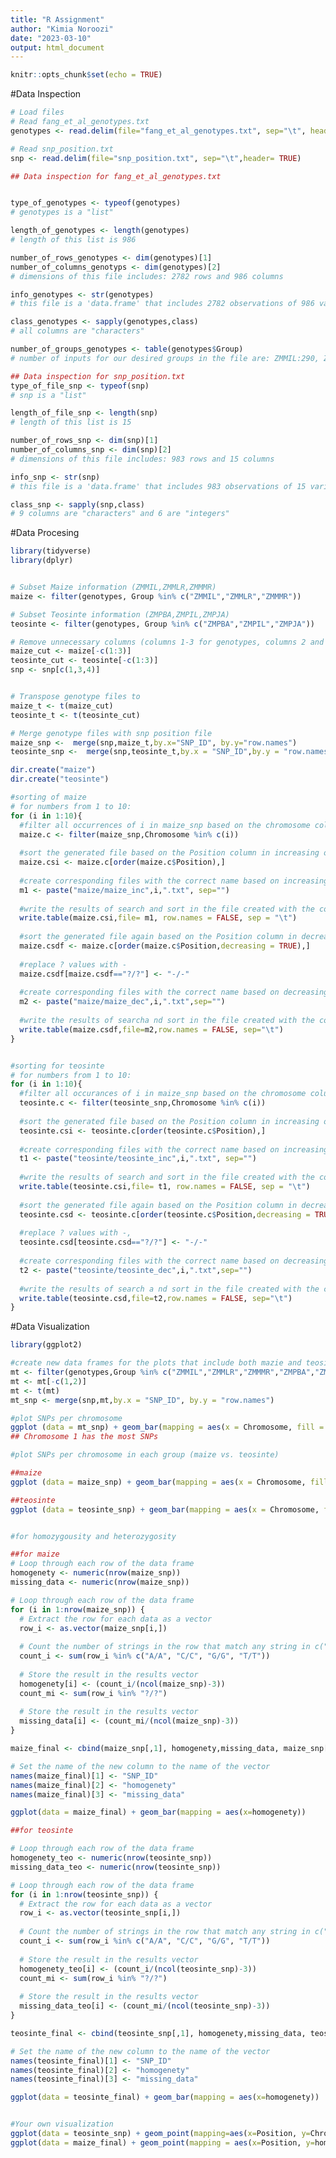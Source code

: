 ---
title: "R Assignment"
author: "Kimia Noroozi"
date: "2023-03-10"
output: html_document
---

```{r setup, include=FALSE}
knitr::opts_chunk$set(echo = TRUE)
```



#Data Inspection
```{r}
# Load files
# Read fang_et_al_genotypes.txt 
genotypes <- read.delim(file="fang_et_al_genotypes.txt", sep="\t", header=TRUE)

# Read snp_position.txt
snp <- read.delim(file="snp_position.txt", sep="\t",header= TRUE)

## Data inspection for fang_et_al_genotypes.txt


type_of_genotypes <- typeof(genotypes)
# genotypes is a "list"

length_of_genotypes <- length(genotypes)
# length of this list is 986

number_of_rows_genotypes <- dim(genotypes)[1]
number_of_columns_genotyps <- dim(genotypes)[2]
# dimensions of this file includes: 2782 rows and 986 columns

info_genotypes <- str(genotypes)
# this file is a 'data.frame' that includes 2782 observations of 986 variables, including Sample_ID, JG_OTU,Group, and genotypes.

class_genotypes <- sapply(genotypes,class)
# all columns are "characters"

number_of_groups_genotypes <- table(genotypes$Group)
# number of inputs for our desired groups in the file are: ZMMIL:290, ZMMLR:1256, ZMMMR:27, ZMPBA: 900, ZMPIL:40, ZMPJA:34 

## Data inspection for snp_position.txt
type_of_file_snp <- typeof(snp)
# snp is a "list"

length_of_file_snp <- length(snp)
# length of this list is 15

number_of_rows_snp <- dim(snp)[1]
number_of_columns_snp <- dim(snp)[2]
# dimensions of this file includes: 983 rows and 15 columns

info_snp <- str(snp)
# this file is a 'data.frame' that includes 983 observations of 15 variables, including SNP_ID, chromosome, position, etc.

class_snp <- sapply(snp,class)
# 9 columns are "characters" and 6 are "integers"
```



#Data Procesing
```{r}
library(tidyverse)
library(dplyr)


# Subset Maize information (ZMMIL,ZMMLR,ZMMMR)
maize <- filter(genotypes, Group %in% c("ZMMIL","ZMMLR","ZMMMR"))

# Subset Teosinte information (ZMPBA,ZMPIL,ZMPJA)
teosinte <- filter(genotypes, Group %in% c("ZMPBA","ZMPIL","ZMPJA"))

# Remove unnecessary columns (columns 1-3 for genotypes, columns 2 and 5:15 for snp)
maize_cut <- maize[-c(1:3)]
teosinte_cut <- teosinte[-c(1:3)]
snp <- snp[c(1,3,4)]


# Transpose genotype files to
maize_t <- t(maize_cut)
teosinte_t <- t(teosinte_cut)

# Merge genotype files with snp position file
maize_snp <-  merge(snp,maize_t,by.x="SNP_ID", by.y="row.names")
teosinte_snp <-  merge(snp,teosinte_t,by.x = "SNP_ID",by.y = "row.names")

dir.create("maize")
dir.create("teosinte")

#sorting of maize
# for numbers from 1 to 10:
for (i in 1:10){
  #filter all occurrences of i in maize_snp based on the chromosome column,
  maize.c <- filter(maize_snp,Chromosome %in% c(i))
  
  #sort the generated file based on the Position column in increasing order, 
  maize.csi <- maize.c[order(maize.c$Position),]
  
  #create corresponding files with the correct name based on increasing values and i,
  m1 <- paste("maize/maize_inc",i,".txt", sep="")
  
  #write the results of search and sort in the file created with the corresponding name.
  write.table(maize.csi,file= m1, row.names = FALSE, sep = "\t")
  
  #sort the generated file again based on the Position column in decreasing order,
  maize.csdf <- maize.c[order(maize.c$Position,decreasing = TRUE),]
  
  #replace ? values with -
  maize.csdf[maize.csdf=="?/?"] <- "-/-"
  
  #create corresponding files with the correct name based on decreasing values and i,
  m2 <- paste("maize/maize_dec",i,".txt",sep="")
  
  #write the results of searcha nd sort in the file created with the corresponding name.
  write.table(maize.csdf,file=m2,row.names = FALSE, sep="\t")
}


#sorting for teosinte
# for numbers from 1 to 10:
for (i in 1:10){
  #filter all occurances of i in maize_snp based on the chromosome column,
  teosinte.c <- filter(teosinte_snp,Chromosome %in% c(i))
  
  #sort the generated file based on the Position column in increasing order, 
  teosinte.csi <- teosinte.c[order(teosinte.c$Position),]
  
  #create corresponding files with the correct name based on increasing values and i,
  t1 <- paste("teosinte/teosinte_inc",i,".txt", sep="")
  
  #write the results of search and sort in the file created with the corresponding name.
  write.table(teosinte.csi,file= t1, row.names = FALSE, sep = "\t")
  
  #sort the generated file again based on the Position column in decreasing order,
  teosinte.csd <- teosinte.c[order(teosinte.c$Position,decreasing = TRUE),]
  
  #replace ? values with -,
  teosinte.csd[teosinte.csd=="?/?"] <- "-/-"
  
  #create corresponding files with the correct name based on decreasing values and i,
  t2 <- paste("teosinte/teosinte_dec",i,".txt",sep="")
  
  #write the results of search a nd sort in the file created with the corresponding name.
  write.table(teosinte.csd,file=t2,row.names = FALSE, sep="\t")
}
```
  
#Data Visualization

```{r}
library(ggplot2)

#create new data frames for the plots that include both mazie and teosinte groups 
mt <- filter(genotypes,Group %in% c("ZMMIL","ZMMLR","ZMMMR","ZMPBA","ZMPIL","ZMPJA"))
mt <- mt[-c(1,2)]
mt <- t(mt)
mt_snp <- merge(snp,mt,by.x = "SNP_ID", by.y = "row.names")

#plot SNPs per chromosome
ggplot (data = mt_snp) + geom_bar(mapping = aes(x = Chromosome, fill = Chromosome)) +xlab(label = "Chromosome") + ylab(label = "SNPs") + ggtitle("SNPs per Chromosome") + scale_x_discrete(limit=c(1:10, "unknown", "multiple"))
## Chromosome 1 has the most SNPs

#plot SNPs per chromosome in each group (maize vs. teosinte)

##maize
ggplot (data = maize_snp) + geom_bar(mapping = aes(x = Chromosome, fill = Chromosome)) +xlab(label = "Chromosome") + ylab(label = "SNPs") + ggtitle("Maize: SNPs per Chromosome") + scale_x_discrete(limit=c(1:10, "unknown", "multiple"))

##teosinte
ggplot (data = teosinte_snp) + geom_bar(mapping = aes(x = Chromosome, fill = Chromosome)) +xlab(label = "Chromosome") + ylab(label = "SNPs") + ggtitle("Teosinte: SNPs per Chromosome") + scale_x_discrete(limit=c(1:10, "unknown", "multiple"))


#for homozygousity and heterozygosity

##for maize
# Loop through each row of the data frame
homogenety <- numeric(nrow(maize_snp))
missing_data <- numeric(nrow(maize_snp))

# Loop through each row of the data frame
for (i in 1:nrow(maize_snp)) {
  # Extract the row for each data as a vector
  row_i <- as.vector(maize_snp[i,])
  
  # Count the number of strings in the row that match any string in c("A/A", "C/C", "G/G", "T/T")
  count_i <- sum(row_i %in% c("A/A", "C/C", "G/G", "T/T"))
  
  # Store the result in the results vector
  homogenety[i] <- (count_i/(ncol(maize_snp)-3))
  count_mi <- sum(row_i %in% "?/?")
  
  # Store the result in the results vector
  missing_data[i] <- (count_mi/(ncol(maize_snp)-3))
}

maize_final <- cbind(maize_snp[,1], homogenety,missing_data, maize_snp[,2:ncol(maize_snp)])

# Set the name of the new column to the name of the vector
names(maize_final)[1] <- "SNP_ID"
names(maize_final)[2] <- "homogenety"
names(maize_final)[3] <- "missing_data"

ggplot(data = maize_final) + geom_bar(mapping = aes(x=homogenety))

##for teosinte

# Loop through each row of the data frame
homogenety_teo <- numeric(nrow(teosinte_snp))
missing_data_teo <- numeric(nrow(teosinte_snp))

# Loop through each row of the data frame
for (i in 1:nrow(teosinte_snp)) {
  # Extract the row for each data as a vector
  row_i <- as.vector(teosinte_snp[i,])
  
  # Count the number of strings in the row that match any string in c("A/A", "C/C", "G/G", "T/T")
  count_i <- sum(row_i %in% c("A/A", "C/C", "G/G", "T/T"))
  
  # Store the result in the results vector
  homogenety_teo[i] <- (count_i/(ncol(teosinte_snp)-3))
  count_mi <- sum(row_i %in% "?/?")
  
  # Store the result in the results vector
  missing_data_teo[i] <- (count_mi/(ncol(teosinte_snp)-3))
}

teosinte_final <- cbind(teosinte_snp[,1], homogenety,missing_data, teosinte_snp[,2:ncol(teosinte_snp)])

# Set the name of the new column to the name of the vector
names(teosinte_final)[1] <- "SNP_ID"
names(teosinte_final)[2] <- "homogenety"
names(teosinte_final)[3] <- "missing_data"

ggplot(data = teosinte_final) + geom_bar(mapping = aes(x=homogenety))


#Your own visualization
ggplot(data = teosinte_snp) + geom_point(mapping=aes(x=Position, y=Chromosome))
ggplot(data = maize_final) + geom_point(mapping = aes(x=Position, y=homogenety), alpha=0.1)


```

